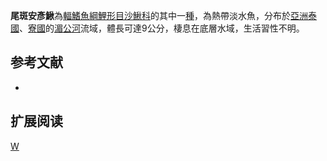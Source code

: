 {{Speciesbox 
| taxon = Yasuhikotakia caudipunctata
| status = LC
| status_system = IUCN3.1
| authority =  [[Taki|Taki]] & [[Doi|Doi]], 1995
| synonyms = *''Botia caudipunctata,Taki & Doi, 1995 ''
*''Botia caudipunctatus ,Taki & Doi, 1995''
}}
'''尾斑安彥鰍'''為[[輻鰭魚綱|輻鰭魚綱]][[鯉形目|鯉形目]][[沙鰍科|沙鰍科]]的其中一[[種|種]]，為熱帶淡水魚，分布於[[亞洲|亞洲]][[泰國|泰國]]、[[寮國|寮國]]的[[湄公河|湄公河]]流域，體長可達9公分，棲息在底層水域，生活習性不明。

==参考文献==
{{refbegin}}
*{{FishBase_species|genus=Yasuhikotakia|species=caudipunctata|year=2014|month=2}}
{{refend}}

== 扩展阅读 ==
{{refbegin}}
{{wikispecies-inline|Yasuhikotakia caudipunctata|尾斑安彥鰍}}
{{refend}}
{{Taxonbar|from=Q5669973}}

[[Category:安彥鰍屬|W]]


{{魚類小作品}}